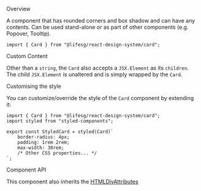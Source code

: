 
<Meta of={CardStories} />

<Title>Card</Title>

<Secondary>Overview</Secondary>

A component that has rounded corners and box shadow and can have any contents.
Can be used stand-alone or as part of other components (e.g. Popover, Tooltip).

```tsx
import { Card } from "@lifesg/react-design-system/card";
```

<Canvas of={CardStories.Default} />

<Heading3>Custom Content</Heading3>

Other than a `string`, the `Card` also accepts a `JSX.Element` as its `children`.
The child `JSX.Element` is unaltered and is simply wrapped by the `Card`.

<Canvas of={CardStories.CustomContent} />

<Heading3>Customising the style</Heading3>

You can customize/override the style of the `Card` component by extending it:

```tsx
import { Card } from "@lifesg/react-design-system/card";
import styled from "styled-components";

export const StyledCard = styled(Card)`
    border-radius: 4px;
    padding: 1rem 2rem;
    max-width: 30rem;
    /* Other CSS properties... */
`;
```

<Secondary>Component API</Secondary>

This component also inherits the [HTMLDivAttributes](https://developer.mozilla.org/en-US/docs/Web/API/HTMLDivElement)

<PropsTable />
